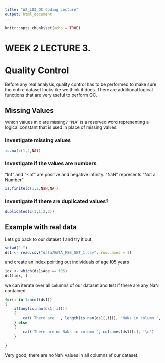 ```yaml
---
title: "W2_L03_QC Coding Lecture"
output: html_document
---
```


```r
knitr::opts_chunk$set(echo = TRUE)
```

# WEEK 2 LECTURE 3.

# Quality Control

Before any real analysis, quality control has to be performed to make sure the entire dataset looks like we think it does. There are additional logical functions that are very useful to perform QC.

## Missing Values

Which values in x are missing? "NA" is a reserved word representing a logical constant that is used in place of missing values.

### Investigate missing values

```r
is.na(c(1,2,NA))
```

### Investigate if the values are numbers

"Inf" and "-Inf" are positive and negative infinity. "NaN" represents "Not a Number"

```r
is.finite(c(1,2,NaN,NA))
```

### Investigate if there are duplicated values?

```r
duplicated(c(1,1,2,3))
```

## Example with real data

Lets go back to our dataset 1 and try it out.

```r
setwd(".")
ds1 <- read.csv("data/DATA_FSB_SET_1.csv", row.names = 1)
```

and create an index pointing out individuals of age 105 years

```r
idx <- which(ds1$Age == 105)
ds1[idx, ]
```

we can iterate over all columns of our dataset and test if there are any NaN contained

```r
for(i in 1:ncol(ds1)) 
{
    if(any(is.nan(ds1[,i])))
    {
        cat('There are ' , length(is.nan(ds1[,i])), 'NaNs in column ', colnames(ds1)[i], '\n')
    } else
    {
        cat('There are no NaNs in column ', colnames(ds1)[i], '\n')
    }

}
```

Very good, there are no NaN values in all columns of our dataset.
